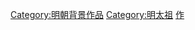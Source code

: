 {{明朝背景作品分類導航|背景作品}}

[[Category:明朝背景作品|Category:明朝背景作品]]
[[Category:明太祖|Category:明太祖]]
[[Category:洪武|作]]
